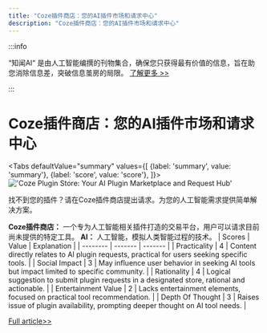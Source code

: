 ```yaml
---
title: "Coze插件商店：您的AI插件市场和请求中心"
description: "Coze插件商店：您的AI插件市场和请求中心"
---
```



:::info

“知闻AI“ 是由人工智能编撰的刊物集合，确保您只获得最有价值的信息，旨在助您消除信息差，突破信息茧房的局限。  [了解更多 >>](/zh-Hans/docs/guides)

:::

# Coze插件商店：您的AI插件市场和请求中心


<Tabs
	defaultValue="summary"
	values={[
	{label: 'summary', value: 'summary'},
	{label: 'score', value: 'score'},
]}>
<TabItem value="summary">
<img
  src="https://image.informedainews.com/2024/06/08/To-9G5-1717825169-0.jpg"
  alt="'Coze Plugin Store: Your AI Plugin Marketplace and Request Hub'"
/>



找不到您的插件？请在Coze插件商店提出请求。为您的人工智能需求提供简单解决方案。

**Coze插件商店：** 一个专为人工智能相关插件打造的交易平台，用户可以请求目前尚未提供的特定工具。
**AI：** 人工智能，模拟人类智能过程的技术。
</TabItem>
<TabItem value="score">
	| Scores     | Value   | Explanation |
	| -------- | ------- | ------- |
	| Practicality  | 4    | Content directly relates to AI plugin requests, practical for users seeking specific tools.    |
	| Social Impact | 3     | May influence user behavior in seeking AI tools but impact limited to specific community.    |
	| Rationality    | 4    | Logical suggestion to submit plugin requests in a designated store, rational and actionable.    |
	| Entertainment Value    | 2    | Lacks entertainment elements, focused on practical tool recommendation.    |
	| Depth Of Thought    | 3    | Raises issue of plugin availability, prompting deeper thought on AI tool needs.    |
</TabItem>
</Tabs>

[Full article>>](https://x.com/CozeHQ/status/1799198116903583964)
